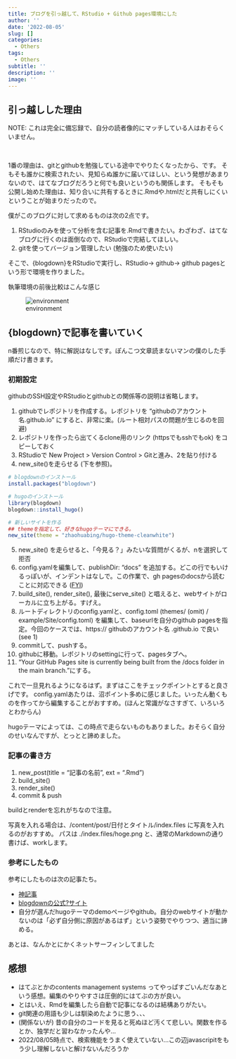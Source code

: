 ```yaml
---
title: ブログを引っ越して、RStudio + Github pages環境にした
author: ''
date: '2022-08-05'
slug: []
categories:
  - Others
tags:
  - Others
subtitle: ''
description: ''
image: ''
---
```


## 引っ越しした理由

NOTE: これは完全に備忘録で、自分の読者像的にマッチしている人はおそらくいません。

<br>

1番の理由は、gitとgithubを勉強している途中でやりたくなったから、です。
そもそも誰かに検索されたい、見知らぬ誰かに届いてほしい、という発想があまりないので、はてなブログだろうと何でも良いというのも関係します。
そもそも公開し始めた理由は、知り合いに共有するときに.Rmdや.htmlだと共有しにくいということが始まりだったので。

僕がこのブログに対して求めるものは次の2点です。

1. RStudioのみを使って分析を含む記事を.Rmdで書きたい。わざわざ、はてなブログに行くのは面倒なので、RStudioで完結してほしい。
2. gitを使ってバージョン管理したい (勉強のため使いたい)

そこで、{blogdown}をRStudioで実行し、RStudio→ github→ github pagesという形で環境を作りました。

執筆環境の前後比較はこんな感じ

![environment](./index_files/workenvironment.png)

## {blogdown}で記事を書いていく

n番煎じなので、特に解説はなしです。ぽんこつ文章読まないマンの僕のした手順だけ書きます。

### 初期設定

githubのSSH設定やRStudioとgithubとの関係等の説明は省略します。

1. githubでレポジトリを作成する。レポジトリを "githubのアカウント名.github.io" にすると、非常に楽。(ルート相対パスの問題が生じるのを回避)
2. レポジトリを作ったら出てくるclone用のリンク (httpsでもsshでもok) をコピーしておく
3. RStudioで New Project > Version Control > Gitと進み、2を貼り付ける
4. new_site()を走らせる (下を参照)。

```r
# blogdownのインストール
install.packages("blogdown")

# hugoのインストール
library(blogdown)
blogdown::install_hugo()

# 新しいサイトを作る
## themeを指定して、好きなhugoテーマにできる。
new_site(theme = "zhaohuabing/hugo-theme-cleanwhite") 
```

5. new_site() を走らせると、「今見る？」みたいな質問がくるが、nを選択して拒否
6. config.yamlを編集して、publishDir: "docs" を追加する。どこの行でもいけるっぽいが、インデントはなしで。この作業で、gh pagesのdocsから読むことに対応できる ([FYI](https://bookdown.org/yihui/blogdown/rstudio-ide.html#fn13))
7. build_site(), render_site(), 最後にserve_site() と唱えると、webサイトがローカルに立ち上がる。すげえ。
8. ルートディレクトリのconfig.yamlと、config.toml (themes/ (omit) / example/Site/config.toml) を編集して、baseurlを自分のgithub pagesを指定。今回のケースでは、https:// githubのアカウント名 .github.io で良い (see 1)
9. commitして、pushする。
10. githubに移動。レポジトリのsettingに行って、pagesタブへ。
11. "Your GitHub Pages site is currently being built from the /docs folder in the main branch."にする。

これで一旦見れるようになるはず。まずはここをチェックポイントとすると良さげです。
config.yamlあたりは、沼ポイント多めに感じました。いったん動くものを作ってから編集することがおすすめ。(ほんと常識がなさすぎて、いろいろとわからん)

hugoテーマによっては、この時点で走らないものもありました。おそらく自分のせいなんですが、とっとと諦めました。

### 記事の書き方

1. new_post(title = "記事の名前", ext = ".Rmd")
2. build_site()
3. render_site()
4. commit & push

buildとrenderを忘れがちなので注意。

写真を入れる場合は、/content/post/日付とタイトル/index.files に写真を入れるのがおすすめ。
パスは ./index.files/hoge.png と、通常のMarkdownの通り書けば、workします。

### 参考にしたもの

参考にしたものは次の記事たち。

* [神記事](https://ytake2.github.io/blog2/post/blogdown/)
* [blogdownの公式?サイト](https://bookdown.org/yihui/blogdown/)
* 自分が選んだhugoテーマのdemoページやgithub。自分のwebサイトが動かないのは「必ず自分側に原因があるはず」という姿勢でやりつつ、適当に諦める。

あとは、なんかとにかくネットサーフィンしてました

## 感想

* はてぶとかのcontents management systems ってやっぱすごいんだなあという感想。編集のやりやすさは圧倒的にはてぶの方が良い。
* とはいえ、Rmdを編集したら自動で記事になるのは結構ありがたい。
* git関連の用語も少しは馴染めたように思う、、、
* (関係ないが) 昔の自分のコードを見ると死ぬほど汚くて悲しい。関数を作るとか、独学だと習わなかったんや...
* 2022/08/05時点で、検索機能をうまく使えていない...この辺javascripitをもう少し理解しないと解けないんだろうか

